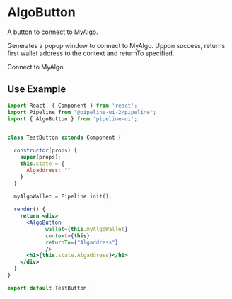 # AlgoButton

A button to connect to MyAlgo. 

Generates a popup window to connect to MyAlgo. Uppon success, returns first wallet address to the context and returnTo specified.


<AlgoButton>Connect to MyAlgo</AlgoButton>

## Use Example  

```jsx
import React, { Component } from 'react';
import Pipeline from "@pipeline-ui-2/pipeline";
import { AlgoButton } from 'pipeline-ui';


class TestButton extends Component {

  constructor(props) {
    super(props);
    this.state = {
      Algaddress: ""
    }
  }
  
  myAlgoWallet = Pipeline.init();

  render() {
    return <div>
      <AlgoButton 
            wallet={this.myAlgoWallet} 
            context={this} 
            returnTo={"Algaddress"} 
            />
      <h1>{this.state.Algaddress}</h1>
    </div>
  }
}

export default TestButton;
```